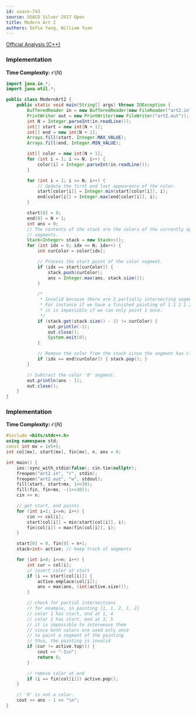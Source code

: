 ```yaml
---
id: usaco-743
source: USACO Silver 2017 Open
title: Modern Art 2
authors: Sofia Yang, William Yuan
---
```


[Official Analysis (C++)](http://www.usaco.org/current/data/sol_art2_gold_open17.html)

<LanguageSection>
<JavaSection>

### Implementation

**Time Complexity:** $\mathcal{O}(N)$

```java
import java.io.*;
import java.util.*;

public class ModernArt2 {
	public static void main(String[] args) throws IOException {
		BufferedReader in = new BufferedReader(new FileReader("art2.in"));
		PrintWriter out = new PrintWriter(new FileWriter("art2.out"));
		int N = Integer.parseInt(in.readLine());
		int[] start = new int[N + 1];
		int[] end = new int[N + 1];
		Arrays.fill(start, Integer.MAX_VALUE);
		Arrays.fill(end, Integer.MIN_VALUE);

		int[] color = new int[N + 1];
		for (int i = 1; i <= N; i++) {
			color[i] = Integer.parseInt(in.readLine());
		}

		for (int i = 1; i <= N; i++) {
			// Update the first and last appearance of the color.
			start[color[i]] = Integer.min(start[color[i]], i);
			end[color[i]] = Integer.max(end[color[i]], i);
		}

		start[0] = 0;
		end[0] = N + 1;
		int ans = 0;
		// The contents of the stack are the colors of the currently open
		// segments.
		Stack<Integer> stack = new Stack<>();
		for (int idx = 0; idx <= N; idx++) {
			int curColor = color[idx];

			// Process the start point of the color segment.
			if (idx == start[curColor]) {
				stack.push(curColor);
				ans = Integer.max(ans, stack.size());
			}

			/*
			 * Invalid because there are 2 partially intersecting segments.
			 * For instance if we have a finished painting of 1 1 2 1 2,
			 * it is impossible if we can only paint 1 once.
			 */
			if (stack.get(stack.size() - 1) != curColor) {
				out.println(-1);
				out.close();
				System.exit(0);
			}

			// Remove the color from the stack since the segment has closed.
			if (idx == end[curColor]) { stack.pop(); }
		}

		// Subtract the color '0' segment.
		out.println(ans - 1);
		out.close();
	}
}
```
</JavaSection>


<CPPSection>

### Implementation

**Time Complexity:** $\mathcal{O}(N)$

```cpp
#include <bits/stdc++.h>
using namespace std;
const int mx = 1e5+5;
int col[mx], start[mx], fin[mx], n, ans = 0;

int main() {
    ios::sync_with_stdio(false); cin.tie(nullptr);
    freopen("art2.in", "r", stdin);
    freopen("art2.out", "w", stdout);
    fill(start, start+mx, 1<<30);
    fill(fin, fin+mx, -(1<<30));
    cin >> n;

    // get start, end points
    for (int i=1; i<=n; i++) {
        cin >> col[i];
        start[col[i]] = min(start[col[i]], i);
        fin[col[i]] = max(fin[col[i]], i);
    }

    start[0] = 0, fin[0] = n+1;
    stack<int> active; // keep track of segments

    for (int i=0; i<=n; i++) {
        int cur = col[i];
        // insert color at start
        if (i == start[col[i]]) {
            active.emplace(col[i]);
            ans = max(ans, (int)active.size());
        }

		// check for partial intersections
    	// for example, in painting [1, 1, 2, 1, 2]
    	// color 1 has start, end at 1, 4
    	// color 2 has start, end at 3, 5
    	// it is impossible to interweave them
    	// since both colors are used only once
    	// to paint a segment of the painting
    	// thus, the painting is invalid
        if (cur != active.top()) {
            cout << "-1\n";
            return 0;
        }

        // remove color at end
        if (i == fin[col[i]]) active.pop();
    }

    // '0' is not a color.
    cout << ans - 1 << "\n";
}
```
</CPPSection>

</LanguageSection>
